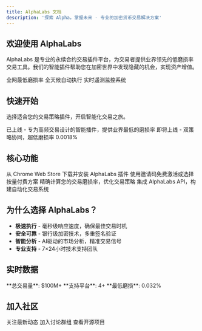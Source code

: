 ```yaml
---
title: AlphaLabs 文档
description: '探索 Alpha，掌握未来 - 专业的加密货币交易解决方案'
---
```


## 欢迎使用 AlphaLabs

AlphaLabs 是专业的永续合约交易插件平台，为交易者提供业界领先的低磨损率交易工具。我们的智能插件帮助您在加密世界中发现隐藏的机会，实现资产增值。

<CardGroup cols={3}>
  <Card
    title="0.0032%"
    icon="chart-line"
    href="/concepts/wear-rate"
  >
    全网最低磨损率
  </Card>
  <Card
    title="7×24"
    icon="clock"
    href="/features/auto-trading"
  >
    全天候自动执行
  </Card>
  <Card
    title="智能告警"
    icon="bell"
    href="/features/alert-system"
  >
    实时遥测监控系统
  </Card>
</CardGroup>

## 快速开始

选择适合您的交易策略插件，开启智能化交易之旅。

<CardGroup cols={2}>
  <Card
    title="EdgeX-Variational [001]"
    icon="rocket"
    href="/products/edgex-variational"
  >
    已上线 - 专为高频交易设计的智能插件，提供业界最低的磨损率
  </Card>
  <Card
    title="Lighter-EdgeX [002]"
    icon="sparkles"
    href="/products/lighter-edgex"
  >
    即将上线 - 双策略协同，超低磨损率 0.0018%
  </Card>
</CardGroup>

## 核心功能

<CardGroup cols={2}>
  <Card
    title="安装插件"
    icon="download"
    href="/getting-started/installation"
  >
    从 Chrome Web Store 下载并安装 AlphaLabs 插件
  </Card>
  <Card
    title="激活产品"
    icon="key"
    href="/getting-started/activation"
  >
    使用邀请码免费激活或选择按量付费方案
  </Card>
  <Card
    title="磨损计算器"
    icon="calculator"
    href="/tools/wear-calculator"
  >
    精确计算您的交易磨损率，优化交易策略
  </Card>
  <Card
    title="API 文档"
    icon="code"
    href="/api-reference/introduction"
  >
    集成 AlphaLabs API，构建自动化交易系统
  </Card>
</CardGroup>

## 为什么选择 AlphaLabs？

- **极速执行** - 毫秒级响应速度，确保最佳交易时机
- **安全可靠** - 银行级加密技术，多重签名验证
- **智能分析** - AI驱动的市场分析，精准交易信号
- **专业支持** - 7×24小时技术支持团队

## 实时数据

<Note>
  **总交易量**: $100M+  
  **支持平台**: 4+  
  **最低磨损**: 0.032%
</Note>

## 加入社区

<CardGroup cols={3}>
  <Card
    title="X (Twitter)"
    icon="x-twitter"
    href="https://x.com/Alpha_alabs"
  >
    关注最新动态
  </Card>
  <Card
    title="Telegram"
    icon="telegram"
    href="https://t.me/+ojol7w-JEVNmZjY1"
  >
    加入讨论群组
  </Card>
  <Card
    title="GitHub"
    icon="github"
    href="https://github.com/AlphaAILabs"
  >
    查看开源项目
  </Card>
</CardGroup>